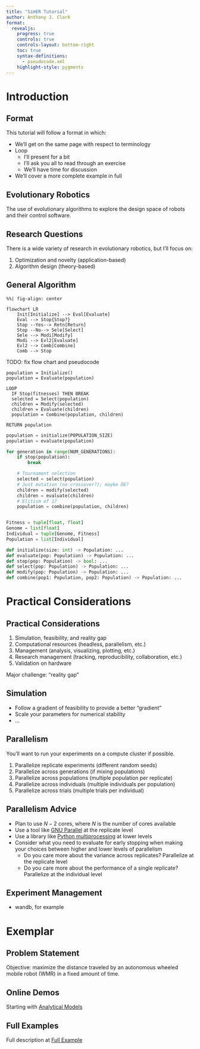 ```yaml
---
title: "SimER Tutorial"
author: Anthony J. Clark
format:
  revealjs:
    progress: true
    controls: true
    controls-layout: bottom-right
    toc: true
    syntax-definitions:
      - pseudocode.xml
    highlight-style: pygments
---
```


# Introduction


## Format

This tutorial will follow a format in which:

- We'll get on the same page with respect to terminology
- Loop
  - I'll present for a bit
  - I'll ask you all to read through an exercise
  - We'll have time for discussion
- We'll cover a more complete example in full

## Evolutionary Robotics

The use of evolutionary algorithms to explore the design space of robots and their control software.

## Research Questions

There is a wide variety of research in evolutionary robotics, but I'll focus on:

1. Optimization and novelty (application-based)
2. Algorithm design (theory-based)

## General Algorithm

```mermaid
%%| fig-align: center

flowchart LR
    Init[Initialize] --> Eval[Evaluate]
    Eval --> Stop{Stop?}
    Stop --Yes--> Retn[Return]
    Stop --No--> Sele[Select]
    Sele --> Modi[Modify]
    Modi --> Evl2[Evaluate]
    Evl2 --> Comb[Combine]
    Comb --> Stop
```

TODO: fix flow chart and pseudocode

```.pseudocode
population = Initialize()
population = Evaluate(population)

LOOP
  IF Stop(fitnesses) THEN BREAK
  selected = Select(population)
  children = Modify(selected)
  children = Evaluate(children)
  population = Combine(population, children)

RETURN population
```

```python
population = initialize(POPULATION_SIZE)
population = evaluate(population)

for generation in range(NUM_GENERATIONS):
    if stop(population):
        break

    # Tournament selection
    selected = select(population)
    # Just mutation (no crossover?); maybe DE?
    children = modify(selected)
    children = evaluate(children)
    # Elitism of 1?
    population = combine(population, children)
```

```python

Fitness = tuple[float, float]
Genome = list[float]
Individual = tuple[Genome, Fitness]
Population = list[Individual]

def initialize(size: int) -> Population: ...
def evaluate(pop: Population) -> Population: ...
def stop(pop: Population) -> bool: ...
def select(pop: Population) -> Population: ...
def modify(pop: Population) -> Population: ...
def combine(pop1: Population, pop2: Population) -> Population: ...
```

# Practical Considerations

## Practical Considerations

1. Simulation, feasibility, and reality gap
2. Computational resources (headless, parallelism, etc.)
3. Management (analysis, visualizing, plotting, etc.)
4. Research management (tracking, reproducibility, collaboration, etc.)
5. Validation on hardware

Major challenge: "reality gap"

## Simulation

- Follow a gradient of feasibility to provide a better "gradient"
- Scale your parameters for numerical stability
- ...

## Parallelism

You'll want to run your experiments on a compute cluster if possible.

1. Parallelize replicate experiments (different random seeds)
2. Parallelize across generations (if mixing populations)
3. Parallelize across populations (multiple population per replicate)
4. Parallelize across individuals (multiple individuals per population)
5. Parallelize across trials (multiple trials per individual)

## Parallelism Advice

- Plan to use $N - 2$ cores, where $N$ is the number of cores available
- Use a tool like [GNU Parallel](https://www.gnu.org/software/parallel/) at the replicate level
- Use a library like [Python multiprocessing](https://docs.python.org/3/library/multiprocessing.html) at lower levels
- Consider what you need to evaluate for early stopping when making your choices between higher and lower levels of parallelism
  - Do you care more about the variance across replicates? Parallelize at the replicate level
  - Do you care more about the performance of a single replicate? Parallelize at the individual level

## Experiment Management

- wandb, for example

# Exemplar

## Problem Statement

Objective: maximize the distance traveled by an autonomous wheeled mobile robot (WMR) in a fixed amount of time.

## Online Demos

Starting with [Analytical Models](demos/1-analytical.qmd)

## Full Examples

Full description at [Full Example](demos/4-full-example.qmd)
